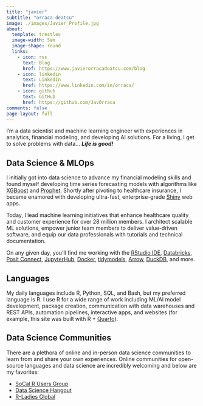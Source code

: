 ```yaml
---
title: "javier"
subtitle: "orraca-deatcu"
image: ./images/Javier_Profile.jpg
about:
  template: trestles
  image-width: 5em
  image-shape: round
  links:
    - icon: rss
      text: Blog
      href: https://www.javierorracadeatcu.com/blog
    - icon: linkedin
      text: LinkedIn
      href: https://www.linkedin.com/in/orraca/
    - icon: github
      text: GitHub
      href: https://github.com/JavOrraca
comments: false
page-layout: full
---
```


I'm a data scientist and machine learning engineer with experiences in analytics, financial modeling, and developing AI solutions. For a living, I get to solve problems with data... **_Life is good!_**

## Data Science & MLOps

I initially got into data science to advance my financial modeling skills and found myself developing time series forecasting models with algorithms like [XGBoost](https://xgboost.readthedocs.io/en/stable/) and [Prophet](https://facebook.github.io/prophet/). Shortly after pivoting to healthcare insurance, I became enamored with developing ultra-fast, enterprise-grade [Shiny](https://shiny.rstudio.com/) web apps.

Today, I lead machine learning initiatives that enhance healthcare quality and customer experience for over 28 million members. I architect scalable ML solutions, empower junior team members to deliver value-driven software, and equip our data professionals with tutorials and technical documentation.

On any given day, you'll find me working with the [RStudio IDE](https://posit.co/downloads/), [Databricks](https://www.databricks.com/), [Posit Connect](https://posit.co/products/enterprise/connect/), [JupyterHub](https://jupyter.org/hub), [Docker](https://www.docker.com/), [tidymodels](https://www.tidymodels.org/), [Arrow](https://arrow.apache.org/), [DuckDB](https://duckdb.org/), and more.

## Languages

My daily languages include R, Python, SQL, and Bash, but my preferred language is R. I use R for a wide range of work including ML/AI model development, package creation, communication with data warehouses and REST APIs, automation pipelines, interactive apps, and websites (for example, this site was built with R + [Quarto](https://quarto.org/)).

## Data Science Communities

There are a plethora of online and in-person data science communities to learn from and share your own experiences. Online communities for open-source languages and data science are incredibly welcoming and below are my favorites:

- [SoCal R Users Group](https://www.meetup.com/socal-rug/ "SoCal RUG meets on a monthly basis for online and in-person events")
- [Data Science Hangout](https://posit.co/data-science-hangout/ "Data Science Hangout hosted by Posit's Rachael Dempsey, Thursdays at 12pm ET")
- [R-Ladies Global](https://rladies.org/ "R-Ladies Is A World-Wide Organization To Promote Gender Diversity In The R Community")
